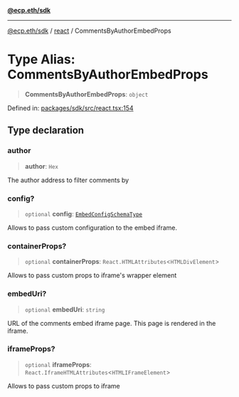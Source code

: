 [**@ecp.eth/sdk**](/sdk-reference/index.mdx)

***

[@ecp.eth/sdk](/sdk-reference/index.mdx) / [react](/sdk-reference/react/index.mdx) / CommentsByAuthorEmbedProps

# Type Alias: CommentsByAuthorEmbedProps

> **CommentsByAuthorEmbedProps**: `object`

Defined in: [packages/sdk/src/react.tsx:154](https://github.com/ecp-eth/comments-monorepo/blob/main/packages/sdk/src/react.tsx#L154)

## Type declaration

### author

> **author**: `Hex`

The author address to filter comments by

### config?

> `optional` **config**: [`EmbedConfigSchemaType`](/sdk-reference/schemas/type-aliases/EmbedConfigSchemaType.mdx)

Allows to pass custom configuration to the embed iframe.

### containerProps?

> `optional` **containerProps**: `React.HTMLAttributes`\<`HTMLDivElement`\>

Allows to pass custom props to iframe's wrapper element

### embedUri?

> `optional` **embedUri**: `string`

URL of the comments embed iframe page. This page is rendered in the iframe.

### iframeProps?

> `optional` **iframeProps**: `React.IframeHTMLAttributes`\<`HTMLIFrameElement`\>

Allows to pass custom props to iframe
